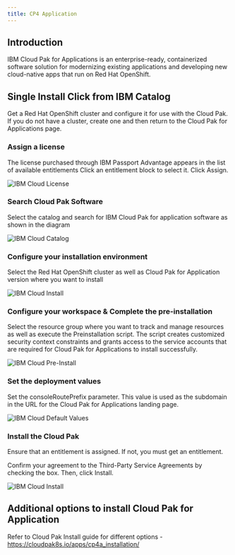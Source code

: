 ```yaml
---
title: CP4 Application
---
```



<PageDescription>

</PageDescription>

## **Introduction**

IBM Cloud Pak for Applications is an enterprise-ready, containerized software solution for modernizing existing applications and developing new cloud-native apps that run on Red Hat OpenShift.

## **Single Install Click from IBM Catalog**

Get a Red Hat OpenShift cluster and configure it for use with the Cloud Pak. If you do not have a cluster, create one and then return to the Cloud Pak for Applications page.

### **Assign a license**
The license purchased through IBM Passport Advantage appears in the list of available entitlements Click an entitlement block to select it. Click Assign.

![IBM Cloud License](images/License.png)

### **Search Cloud Pak Software**

Select the catalog and search for IBM Cloud Pak for application software as shown in the diagram

![IBM Cloud Catalog](images/Catalog.png)

### **Configure your installation environment**

Select the Red Hat OpenShift cluster as well as Cloud Pak for Application version where you want to install

![IBM Cloud Install](images/CP4A-Install.png?raw=true)

### **Configure your workspace & Complete the pre-installation**

Select the resource group where you want to track and manage resources as well as execute the Preinstallation script. The script creates customized security context constraints and grants access to the service accounts that are required for Cloud Pak for Applications to install successfully. 

![IBM Cloud Pre-Install](images/CP4A-Preinstall.png)

### **Set the deployment values**

Set the consoleRoutePrefix parameter. This value is used as the subdomain in the URL for the Cloud Pak for Applications landing page. 

![IBM Cloud Default Values](images/DefaultValues.png)

### **Install the Cloud Pak**

Ensure that an entitlement is assigned. If not, you must get an entitlement.

Confirm your agreement to the Third-Party Service Agreements by checking the box. Then, click Install.

![IBM Cloud Install ](images/Install.png)

## **Additional options to install Cloud Pak for Application**

Refer to Cloud Pak Install guide for different options - https://cloudpak8s.io/apps/cp4a_installation/